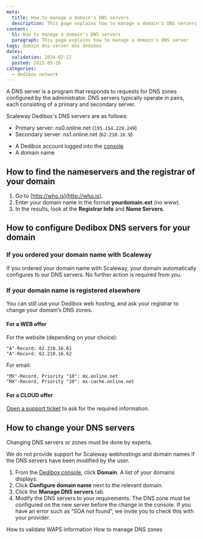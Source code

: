 ```yaml
---
meta:
  title: How to manage a domain's DNS servers
  description: This page explains how to manage a domain's DNS servers
content:
  h1: How to manage a domain's DNS servers
  paragraph: This page explains how to manage a domain's DNS server
tags: domain dns-server dns dedibox 
dates:
  validation: 2024-02-12
  posted: 2021-05-26
categories:
  - dedibox-network
---
```


A DNS server is a program that responds to requests for DNS zones configured by the administrator. DNS servers typically operate in pairs, each consisting of a primary and secondary server.

Scaleway Dedibox's DNS servers are as follows:

  * Primary server:     ns0.online.net   (`195.154.228.249`)
  * Secondary server:   ns1.online.net   (`62.210.16.9`)

<Macro id="requirements" />

- A Dedibox account logged into the [console](https://console.online.net)
- A domain name

## How to find the nameservers and the registrar of your domain

1. Go to [http://who.is](http://who.is).
2. Enter your domain name in the format **yourdomain.ext** (no www).
3. In the results, look at the **Registrar Info** and **Name Servers**.

## How to configure Dedibox DNS servers for your domain

### If you ordered your domain name with Scaleway

If you ordered your domain name with Scaleway, your domain automatically configures to our DNS servers. No further action is required from you.

### If your domain name is registered elsewhere

You can still use your Dedibox web hosting, and ask your registrar to change your domain’s DNS zones.

#### For a WEB offer

For the website (depending on your choice):
```
"A"-Record: 62.210.16.61
"A"-Record: 62.210.16.62
```

For email:
```
"MX"-Record, Priority "10": mx.online.net
"MX"-Record, Priority "20": mx-cache.online.net
```

#### For a CLOUD offer

[Open a support ticket](https://console.online.net/en/assistance/ticket) to ask for the required information.

## How to change your DNS servers

<Message type="important">
  Changing DNS servers or zones must be done by experts.

  We do not provide support for Scaleway webhostings and domain names if the DNS servers have been modified by the user.
</Message>

1. From the [Dedibox console](https://console.online.net), click **Domain**. A list of your domains displays.
2. Click **Configure domain name** next to the relevant domain.
    <Lightbox src="scaleway-domain-configure.webp" />
3. Click the **Manage DNS servers** tab.
    <Lightbox src="scaleway-change-dns.webp" />
4. Modify the DNS servers to your requirements.
    <Message type="important">
      The DNS zone must be configured on the new server before the change in the console.
      If you have an error such as “SOA not found”, we invite you to check this with your provider. 
    </Message>


<Navigation title="See also">
  <PreviousButton to="/dedibox-network/domains/how-to/validate-waps-info/">How to validate WAPS information</PreviousButton>
  <NextButton to="/dedibox-network/domains/how-to/manage-dns-zones/">How to manage DNS zones</NextButton>
</Navigation>